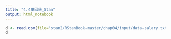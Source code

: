 ```yaml
---
title: "4.4単回帰_Stan"
output: html_notebook
---
```


```r
d <- read.csv(file='stan2/RStanBook-master/chap04/input/data-salary.txt')
d
```